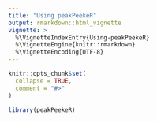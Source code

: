 ```yaml
---
title: "Using peakPeekeR"
output: rmarkdown::html_vignette
vignette: >
  %\VignetteIndexEntry{Using-peakPeekeR}
  %\VignetteEngine{knitr::rmarkdown}
  %\VignetteEncoding{UTF-8}
---
```


```r
knitr::opts_chunk$set(
  collapse = TRUE,
  comment = "#>"
)
```

```r
library(peakPeekeR)
```



